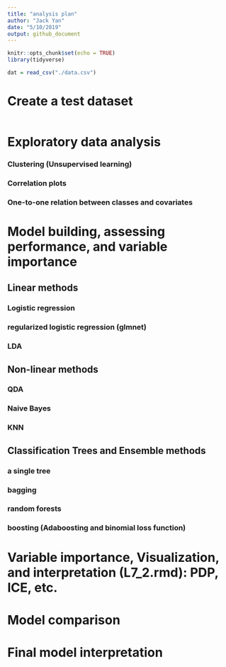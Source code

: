 ```yaml
---
title: "analysis plan"
author: "Jack Yan"
date: "5/10/2019"
output: github_document
---
```


```r
knitr::opts_chunk$set(echo = TRUE)
library(tidyverse)
```

```r
dat = read_csv("./data.csv")
```

# Create a test dataset
```r

```

# Exploratory data analysis

### Clustering (Unsupervised learning)
### Correlation plots
### One-to-one relation between classes and covariates

# Model building, assessing performance, and variable importance

## Linear methods
### Logistic regression
### regularized logistic regression (glmnet)
### LDA
## Non-linear methods
### QDA
### Naive Bayes
### KNN
## Classification Trees and Ensemble methods
### a single tree
### bagging
### random forests
### boosting (Adaboosting and binomial loss function)

# Variable importance, Visualization, and interpretation (L7_2.rmd): PDP, ICE, etc.

# Model comparison

# Final model interpretation


